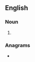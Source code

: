 ==English==

===Noun===
{{en-noun}}

# {{obsolete spelling of|army|lang=en}}

===Anagrams===
* {{anagrams|en|a=aeimr|Maire|Marie|Miera|aimer|ramie|reaim|rimae}}